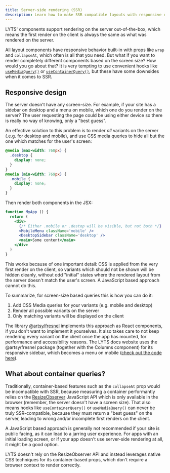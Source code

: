 ```yaml
---
title: Server-side rendering (SSR)
description: Learn how to make SSR compatible layouts with responsive design.
---
```


LYTS' components support rendering on the server out-of-the-box, which means the first render on the client is always the same as what was rendered on the server.

All layout components have responsive behavior built-in with props like `wrap` and `collapseAt`, which often is all that you need. But what if you want to render completely different components based on the screen size? How would you go about that? It is very tempting to use convenient hooks like [`useMediaQuery()`](https://github.com/yocontra/react-responsive) or [`useContainerQuery()`](https://github.com/react-container-query/react-container-query), but these have some downsides when it comes to SSR.

## Responsive design

The server doesn't have any screen-size. For example, if your site has a sidebar on desktop and a menu on mobile, which one do you render on the server? The user requesting the page could be using either device so there is really no way of knowing, only a "best guess".

An effective solution to this problem is to render *all* variants on the server (.e.g. for desktop and mobile), and use CSS media queries to hide all but the one which matches for the user's screen:

```css
@media (max-width: 768px) {
  .desktop {
    display: none;
  }
}
@media (min-width: 769px) {
  .mobile {
    display: none;
  }
}
```

Then render both components in the JSX:

```jsx
function MyApp () {
  return (
    <div>
      {/* Either .mobile or .destop will be visible, but not both */}
      <MobileMenu className='mobile' />
      <DesktopSidebar className='desktop' />
      <main>Some content</main>
    </div>
  )
}
```

This works because of one important detail: CSS is applied from the very first render on the client, so variants which should not be shown will be hidden cleanly, without odd "initial" states where the rendered layout from the server doesn't match the user's screen. A JavaScript based approach cannot do this.

To summarize, for screen-size based queries this is how you can do it:
1. Add CSS Media queries for your variants (e.g. mobile and desktop)
1. Render all possible variants on the server
1. Only matching variants will be displayed on the client

The library [@artsy/fresnel](https://github.com/artsy/fresnel) implements this approach as React components, if you don't want to implement it yourselves. It also takes care to not keep rendering every variant on the client once the app has mounted, for performance and accessibility reasons. The LYTS docs website uses the @artsy/fresnel package (together with the Columns component) for its responsive sidebar, which becomes a menu on mobile ([check out the code here](https://github.com/christiankaindl/LYTS-website/tree/main/components/MediaQuery)).

## What about container queries?

Traditionally, container-based features such as the `collapseAt` prop would be incompatible with SSR, because measuring a container performantly relies on the [ResizeObserver](https://developer.mozilla.org/en-US/docs/Web/API/ResizeObserver) JavaScript API which is only available in the browser (remember, the server doesn't have a screen size). That also means hooks like `useContainerQuery()` or `useMediaQuery()` can never be truly SSR-compatible, because they must return a "best guess" on the server, leading to wrong and/or incomplete first renders on the client.

A JavaScript based approach is generally not recommended if your site is public facing, as it can lead to a jarring user experience. For apps with an initial loading screen, or if your app doesn't use server-side rendering at all, it might be a good option.

LYTS doesn't rely on the ResizeObserver API and instead leverages native CSS techniques for its container-based props, which don't require a browser context to render correctly.
